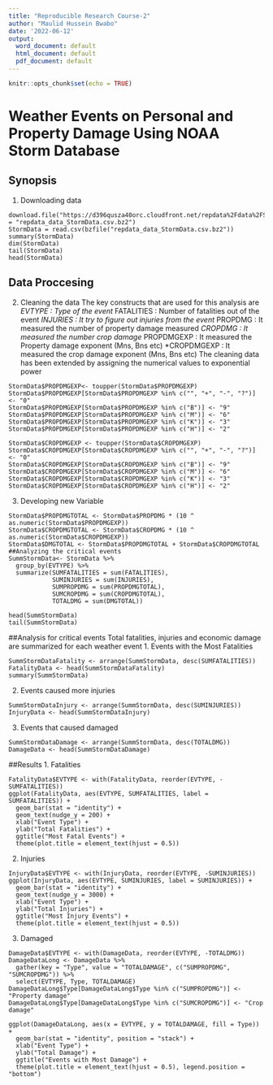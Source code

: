 ```yaml
---
title: "Reproducible Research Course-2"
author: "Maulid Hussein Bwabo"
date: '2022-06-12'
output:
  word_document: default
  html_document: default
  pdf_document: default
---
```

```r
knitr::opts_chunk$set(echo = TRUE)
```
# Weather Events on Personal and Property Damage Using NOAA Storm Database
## Synopsis 

1. Downloading data
```File
download.file("https://d396qusza40orc.cloudfront.net/repdata%2Fdata%2FStormData.csv.bz2",destfile = "repdata_data_StormData.csv.bz2")
StormData = read.csv(bzfile("repdata_data_StormData.csv.bz2"))
summary(StormData)
dim(StormData)
tail(StormData)
head(StormData)
```
## Data Proccesing 
2. Cleaning the data
The key constructs that are used for this analysis are
*EVTYPE : Type of the event
*FATALITIES : Number of fatalities out of the event
*INJURIES : It try to figure out  injuries from the event
*PROPDMG : It measured the number of property damage measured
*CROPDMG : It measured the number crop damage 
*PROPDMGEXP : It measured the Property damage exponent (Mns, Bns etc)
*CROPDMGEXP : It measured the crop damage exponent (Mns, Bns etc)
The cleaning data has been extended by assigning the numerical values to exponential power
```Cleaning
StormData$PROPDMGEXP<- toupper(StormData$PROPDMGEXP)
StormData$PROPDMGEXP[StormData$PROPDMGEXP %in% c("", "+", "-", "?")] <- "0"
StormData$PROPDMGEXP[StormData$PROPDMGEXP %in% c("B")] <- "9"
StormData$PROPDMGEXP[StormData$PROPDMGEXP %in% c("M")] <- "6"
StormData$PROPDMGEXP[StormData$PROPDMGEXP %in% c("K")] <- "3"
StormData$PROPDMGEXP[StormData$PROPDMGEXP %in% c("H")] <- "2"

StormData$CROPDMGEXP <- toupper(StormData$CROPDMGEXP)
StormData$CROPDMGEXP[StormData$CROPDMGEXP %in% c("", "+", "-", "?")] <- "0"
StormData$CROPDMGEXP[StormData$CROPDMGEXP %in% c("B")] <- "9"
StormData$CROPDMGEXP[StormData$CROPDMGEXP %in% c("M")] <- "6"
StormData$CROPDMGEXP[StormData$CROPDMGEXP %in% c("K")] <- "3"
StormData$CROPDMGEXP[StormData$CROPDMGEXP %in% c("H")] <- "2"
```
3. Developing new Variable 
```New
StormData$PROPDMGTOTAL <- StormData$PROPDMG * (10 ^ as.numeric(StormData$PROPDMGEXP))
StormData$CROPDMGTOTAL <- StormData$CROPDMG * (10 ^ as.numeric(StormData$CROPDMGEXP))
StormData$DMGTOTAL <- StormData$PROPDMGTOTAL + StormData$CROPDMGTOTAL
##Analyzing the critical events 
SummStormData<- StormData %>%
  group_by(EVTYPE) %>%
  summarize(SUMFATALITIES = sum(FATALITIES),
            SUMINJURIES = sum(INJURIES),
            SUMPROPDMG = sum(PROPDMGTOTAL),
            SUMCROPDMG = sum(CROPDMGTOTAL),
            TOTALDMG = sum(DMGTOTAL))
```

```Head
head(SummStormData)
tail(SummStormData)
```

##Analysis for critical events 
Total fatalities, injuries and economic damage are summarized for each weather event
1. Events with the Most Fatalities
```Fatality
SummStormDataFatality <- arrange(SummStormData, desc(SUMFATALITIES))
FatalityData <- head(SummStormDataFatality)
summary(SummStormData)
```

2. Events caused more injuries
```Injury
SummStormDataInjury <- arrange(SummStormData, desc(SUMINJURIES))
InjuryData <- head(SummStormDataInjury)
```

3. Events that caused damaged
```Events
SummStormDataDamage <- arrange(SummStormData, desc(TOTALDMG))
DamageData <- head(SummStormDataDamage)
```

##Results
1. Fatalities
```Fatality
FatalityData$EVTYPE <- with(FatalityData, reorder(EVTYPE, -SUMFATALITIES))
ggplot(FatalityData, aes(EVTYPE, SUMFATALITIES, label = SUMFATALITIES)) +
  geom_bar(stat = "identity") +
  geom_text(nudge_y = 200) +
  xlab("Event Type") +
  ylab("Total Fatalities") +
  ggtitle("Most Fatal Events") +
  theme(plot.title = element_text(hjust = 0.5))
```

2. Injuries
```Injury
InjuryData$EVTYPE <- with(InjuryData, reorder(EVTYPE, -SUMINJURIES))
ggplot(InjuryData, aes(EVTYPE, SUMINJURIES, label = SUMINJURIES)) +
  geom_bar(stat = "identity") +
  geom_text(nudge_y = 3000) +
  xlab("Event Type") +
  ylab("Total Injuries") +
  ggtitle("Most Injury Events") +
  theme(plot.title = element_text(hjust = 0.5))
```

3. Damaged
```Damaged
DamageData$EVTYPE <- with(DamageData, reorder(EVTYPE, -TOTALDMG))
DamageDataLong <- DamageData %>%
  gather(key = "Type", value = "TOTALDAMAGE", c("SUMPROPDMG", "SUMCROPDMG")) %>%
  select(EVTYPE, Type, TOTALDAMAGE)
DamageDataLong$Type[DamageDataLong$Type %in% c("SUMPROPDMG")] <- "Property damage"
DamageDataLong$Type[DamageDataLong$Type %in% c("SUMCROPDMG")] <- "Crop damage"

ggplot(DamageDataLong, aes(x = EVTYPE, y = TOTALDAMAGE, fill = Type)) +
  geom_bar(stat = "identity", position = "stack") +
  xlab("Event Type") +
  ylab("Total Damage") +
  ggtitle("Events with Most Damage") +
  theme(plot.title = element_text(hjust = 0.5), legend.position = "bottom")
```


